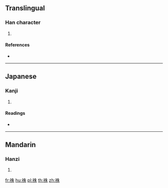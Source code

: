 {{character info/new}}
==Translingual==

===Han character===
{{Han char|rn=145|rad=衣|as=06|sn=12|four=35290|canj=LHJD}}

# {{defn|Han|sort=衣06}}

====References====
* {{Han ref|kx=1116.120|dkj=34254|dj=1581.230|hdz=53089.030|uh=88BE|ud=35006|bh=DBC8|bd=56264}}

----

==Japanese==

===Kanji===
{{ja-kanji|grade=|rs=衣06}}

# {{defn|lang=ja|sort=衣06}}

====Readings====
* {{ja-readings|on=[[ちゅ]] (chu), [[しゅ]] (shu)|kun=[[みごろ]] (migoro)|nanori=}}

----

==Mandarin==

===Hanzi===
{{cmn-hanzi|pin=[[zhū]] ([[zhu1]])|wg=chu<sup>1</sup>}}

# {{defn|lang=cmn|sort=衣06}}

[[fr:袾]]
[[hu:袾]]
[[pl:袾]]
[[th:袾]]
[[zh:袾]]